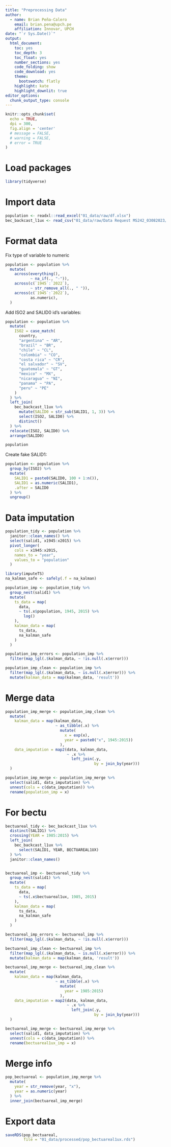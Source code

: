 ---
title: "Preprocessing Data"
author:
  - name: Brian Peña-Calero
    email: brian.pena@upch.pe
    affiliation: Innovar, UPCH
date: "`r Sys.Date()`"
output: 
  html_document: 
    toc: yes
    toc_depth: 3
    toc_float: yes
    number_sections: yes
    code_folding: show
    code_download: yes
    theme: 
      bootswatch: flatly
    highlight: kate
    highlight_downlit: true
editor_options: 
  chunk_output_type: console
---

```{r setup, include=FALSE}
knitr::opts_chunk$set(
  echo = TRUE,
  dpi = 300,
  fig.align = 'center'
  # message = FALSE,
  # warning = FALSE,
  # error = TRUE
)
```

# Load packages

```{r}
library(tidyverse)
```


# Import data

```{r}
population <- readxl::read_excel("01_data/raw/df.xlsx") 
bec_backcast_l1ux <- read_csv("01_data/raw/Data Request MS242_03082023/BEC_BACKCAST_L1UX_20230302.csv")
```

# Format data

Fix type of variable to numeric

```{r}
population <- population %>% 
  mutate(
    across(everything(),
           ~ na_if(., "-")),
    across(c(`1945`:`2022`),
           ~ str_remove_all(., " ")),
    across(c(`1945`:`2022`),
           as.numeric),
  )
```

Add ISO2 and SALID0 id's variables:

```{r}
population <- population %>% 
  mutate(
    ISO2 = case_match(
      country,
      "argentina" ~ "AR",
      "brazil" ~ "BR",
      "chile" ~ "CL",
      "colombia" ~ "CO",
      "costa rica" ~ "CR",
      "el salvador" ~ "SV",
      "guatemala" ~ "GT",
      "mexico" ~ "MX",
      "nicaragua" ~ "NI",
      "panama" ~ "PA",
      "peru" ~ "PE"
    )
  ) %>% 
  left_join(
    bec_backcast_l1ux %>% 
      mutate(SALID0 = str_sub(SALID1, 1, 3)) %>% 
      select(ISO2, SALID0) %>% 
      distinct()
  ) %>% 
  relocate(ISO2, SALID0) %>% 
  arrange(SALID0)

population
```

Create fake SALID1:

```{r}
population <- population %>% 
  group_by(ISO2) %>% 
  mutate(
    SALID1 = paste0(SALID0, 100 + 1:n()),
    SALID1 = as.numeric(SALID1),
    .after = SALID0
  ) %>% 
  ungroup()
```

# Data imputation

```{r}
population_tidy <- population %>%
  janitor::clean_names() %>%
  select(salid1, x1945:x2015) %>%
  pivot_longer(
    cols = x1945:x2015,
    names_to = "year",
    values_to = "population"
  )
```

```{r}
library(imputeTS)
na_kalman_safe <- safely(.f = na_kalman)
```

```{r}
population_imp <- population_tidy %>%
  group_nest(salid1) %>%
  mutate(
    ts_data = map(
      data,
      ~ ts(.x$population, 1945, 2015) %>% 
        log()
    ),
    kalman_data = map(
      ts_data,
      na_kalman_safe
    )
  )

population_imp_errors <- population_imp %>% 
  filter(map_lgl(.$kalman_data, ~ !is.null(.x$error)))

population_imp_clean <- population_imp %>% 
  filter(map_lgl(.$kalman_data, ~ is.null(.x$error))) %>% 
  mutate(kalman_data = map(kalman_data, 'result'))
```

# Merge data

```{r}
population_imp_merge <- population_imp_clean %>% 
  mutate(
    kalman_data = map(kalman_data,
                      ~ as_tibble(.x) %>% 
                        mutate(
                          x = exp(x),
                          year = paste0("x", 1945:2015))
                        ),
    data_imputation = map2(data, kalman_data,
                           ~ .x %>% 
                             left_join(.y,
                                       by = join_by(year)))
  )

population_imp_merge <- population_imp_merge %>% 
  select(salid1, data_imputation) %>% 
  unnest(cols = c(data_imputation)) %>% 
  rename(population_imp = x)
```

# For bectu

```{r}
bectuareal_tidy <- bec_backcast_l1ux %>% 
  distinct(SALID1) %>% 
  crossing(YEAR = 1985:2015) %>% 
  left_join(
    bec_backcast_l1ux %>% 
      select(SALID1, YEAR, BECTUAREAL1UX)
  ) %>% 
  janitor::clean_names()


bectuareal_imp <- bectuareal_tidy %>%
  group_nest(salid1) %>%
  mutate(
    ts_data = map(
      data,
      ~ ts(.x$bectuareal1ux, 1985, 2015)
    ),
    kalman_data = map(
      ts_data,
      na_kalman_safe
    )
  )

bectuareal_imp_errors <- bectuareal_imp %>% 
  filter(map_lgl(.$kalman_data, ~ !is.null(.x$error)))

bectuareal_imp_clean <- bectuareal_imp %>% 
  filter(map_lgl(.$kalman_data, ~ is.null(.x$error))) %>% 
  mutate(kalman_data = map(kalman_data, 'result'))
```

```{r}
bectuareal_imp_merge <- bectuareal_imp_clean %>% 
  mutate(
    kalman_data = map(kalman_data,
                      ~ as_tibble(.x) %>% 
                        mutate(
                          year = 1985:2015)
                        ),
    data_imputation = map2(data, kalman_data,
                           ~ .x %>% 
                             left_join(.y,
                                       by = join_by(year)))
  )

bectuareal_imp_merge <- bectuareal_imp_merge %>% 
  select(salid1, data_imputation) %>% 
  unnest(cols = c(data_imputation)) %>% 
  rename(bectuareal1ux_imp = x)
```

# Merge info

```{r}
pop_bectuareal <- population_imp_merge %>% 
  mutate(
    year = str_remove(year, "x"),
    year = as.numeric(year)
  ) %>% 
  inner_join(bectuareal_imp_merge)
```
# Export data

```{r}
saveRDS(pop_bectuareal, 
        file = "01_data/processed/pop_bectuareal1ux.rds")
```
